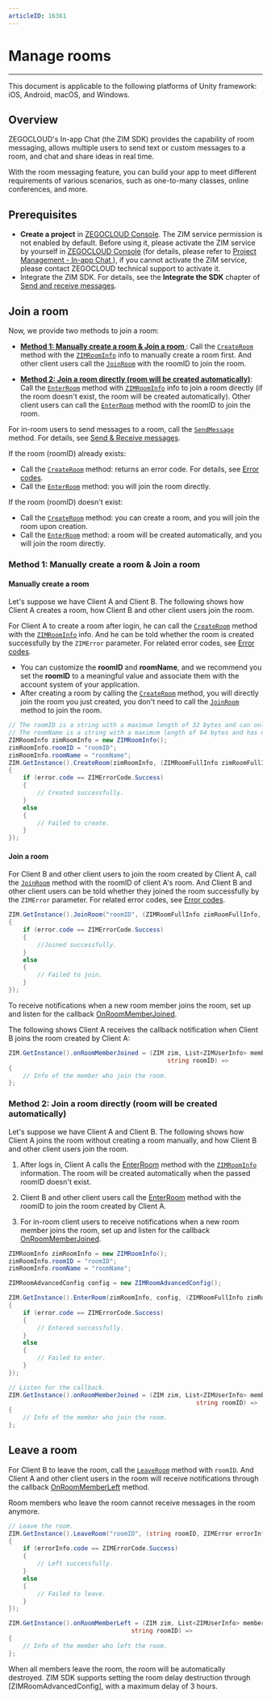 ```yaml
---
articleID: 16361
---
```



# Manage rooms

- - -


<Note title="Note">

This document is applicable to the following platforms of Unity framework: iOS, Android, macOS, and Windows.
</Note>

## Overview

ZEGOCLOUD's In-app Chat (the ZIM SDK) provides the capability of room messaging, allows multiple users to send text or custom messages to a room, and chat and share ideas in real time.

With the room messaging feature, you can build your app to meet different requirements of various scenarios, such as one-to-many classes, online conferences, and more. 


## Prerequisites 

- **Create a project** in [ZEGOCLOUD Console](https://console.zegocloud.com). The ZIM service permission is not enabled by default. Before using it, please activate the ZIM service by yourself in [ZEGOCLOUD Console](https://console.zegocloud.com) (for details, please refer to [Project Management - In-app Chat ](#15174)), if you cannot activate the ZIM service, please contact ZEGOCLOUD technical support to activate it.
- Integrate the ZIM SDK. For details, see the **Integrate the SDK** chapter of [Send and receive messages](!Implementation_of_sending_and_receiving).


## Join a room 

Now, we provide two methods to join a room:

- <b>[Method 1: Manually create a room & Join a room ](!Room_Management#2_1)</b>: Call the [`CreateRoom`](@CreateRoom) method with the [`ZIMRoomInfo`](@-ZIMRoomInfo) info to manually create a room first. And other client users call the [`JoinRoom`](@JoinRoom) with the roomID to join the room.


- <b>[Method 2: Join a room directly (room will be created automatically)](!Room_Management#2_2)</b>: Call the [`EnterRoom`](@EnterRoom) method with [`ZIMRoomInfo`](@-ZIMRoomInfo) info to join a room directly (if the room doesn't exist, the room will be created automatically). Other client users can call the [`EnterRoom`](@EnterRoom) method with the roomID to join the room.

For in-room users to send messages to a room, call the [`SendMessage`](@SendMessage) method. For details, see [Send & Receive messages](!sendMessages#6).


<Note title="Note">

If the room (roomID) already exists:

- Call the [`CreateRoom`](@CreateRoom) method: returns an error code. For details, see [Error codes](!Error_Codes#6).
- Call the [`EnterRoom`](@EnterRoom) method: you will join the room directly. 

If the room (roomID) doesn't exist:

- Call the [`CreateRoom`](@CreateRoom) method: you can create a room, and you will join the room upon creation. 
- Call the [`EnterRoom`](@EnterRoom) method: a room will be created automatically, and you will join the room directly. 
</Note>


### Method 1: Manually create a room & Join a room 

#### Manually create a room

Let's suppose we have Client A and Client B. The following shows how Client A creates a room, how Client B and other client users join the room. 

For Client A to create a room after login, he can call the [`CreateRoom`](@CreateRoom) method with the [`ZIMRoomInfo`](@-ZIMRoomInfo) info. And he can be told whether the room is created successfully by the `ZIMError` parameter. For related error codes, see [Error codes](!Error_Codes).



<Warning title="Warning">

- You can customize the **roomID** and **roomName**, and we recommend you set the **roomID** to a meaningful value and associate them with the account system of your application.
- After creating a room by calling the [`CreateRoom`](@CreateRoom) method, you will directly join the room you just created, you don't need to call the [`JoinRoom`](@JoinRoom) method to join the room.
</Warning>


```c#
// The roomID is a string with a maximum length of 32 bytes and can only contain numbers, English characters, and these special characters: '!', '#', '$', '%', '&', '(', ')', '+', '-', ':', ';', '<', '=', '.', '>', '?', '[', ']', '^', '_', '{', '}', '|', '~'.
// The roomName is a string with a maximum length of 64 bytes and has no special character restrictions.
ZIMRoomInfo zimRoomInfo = new ZIMRoomInfo();
zimRoomInfo.roomID = "roomID";
zimRoomInfo.roomName = "roomName";
ZIM.GetInstance().CreateRoom(zimRoomInfo, (ZIMRoomFullInfo zimRoomFullInfo, ZIMError error) =>
{
    if (error.code == ZIMErrorCode.Success)
    {
        // Created successfully.          
    }
    else
    {
        // Failed to create.            
    }
});
```

#### Join a room 

For Client B and other client users to join the room created by Client A, call the [`JoinRoom`](@JoinRoom) method with the roomID of client A's room. And Client B and other client users can be told whether they joined the room successfully by the `ZIMError` parameter. For related error codes, see [Error codes](!Error_Codes).


```C#
ZIM.GetInstance().JoinRoom("roomID", (ZIMRoomFullInfo zimRoomFullInfo, ZIMError error) =>
{
    if (error.code == ZIMErrorCode.Success)
    {
        //Joined successfully.
    }
    else
    {
        // Failed to join.
    }
});
```

To receive notifications when a new room member joins the room, set up and listen for the callback [OnRoomMemberJoined](@OnRoomMemberJoined). 

The following shows Client A receives the callback notification when Client B joins the room created by Client A:


```c#
ZIM.GetInstance().onRoomMemberJoined = (ZIM zim, List<ZIMUserInfo> memberList,
                                            string roomID) =>
{
    // Info of the member who join the room.
};
```


### Method 2: Join a room directly (room will be created automatically)

Let's suppose we have Client A and Client B. The following shows how Client A joins the room without creating a room manually, and how Client B and other client users join the room.

1. After logs in, Client A calls the [EnterRoom](@EnterRoom) method with the [`ZIMRoomInfo`](@-ZIMRoomInfo) information. The room will be created automatically when the passed roomID doesn't exist.

2. Client B and other client users call the [EnterRoom](@EnterRoom) method with the roomID to join the room created by Client A. 

3. For in-room client users to receive notifications when a new room member joins the room, set up and listen for the callback [OnRoomMemberJoined](@OnRoomMemberJoined).



```C#
ZIMRoomInfo zimRoomInfo = new ZIMRoomInfo();
zimRoomInfo.roomID = "roomID";
zimRoomInfo.roomName = "roomName";

ZIMRoomAdvancedConfig config = new ZIMRoomAdvancedConfig();

ZIM.GetInstance().EnterRoom(zimRoomInfo, config, (ZIMRoomFullInfo zimRoomFullInfo, ZIMError error) =>
{
    if (error.code == ZIMErrorCode.Success)
    {
        // Entered successfully.           
    }
    else
    {
        // Failed to enter.           
    }
});
```

```c#
// Listen for the callback. 
ZIM.GetInstance().onRoomMemberJoined = (ZIM zim, List<ZIMUserInfo> memberList,
                                                    string roomID) =>
{
    // Info of the member who join the room.
};
```


## Leave a room 


For Client B to leave the room, call the [`LeaveRoom`](@LeaveRoom) method with `roomID`.
And Client A and other client users in the room will receive notifications through the callback [OnRoomMemberLeft](@OnRoomMemberLeft) method. 

Room members who leave the room cannot receive messages in the room anymore.



```c#
// Leave the room.
ZIM.GetInstance().LeaveRoom("roomID", (string roomID, ZIMError errorInfo) =>
{
    if (errorInfo.code == ZIMErrorCode.Success)
    {
        // Left successfully.
    }
    else
    {
        // Failed to leave.
    }
});
```

```c#
ZIM.GetInstance().onRoomMemberLeft = (ZIM zim, List<ZIMUserInfo> memberList,
                                  string roomID) =>
{
    // Info of the member who left the room.
};
```

<Note title="Note">

When all members leave the room, the room will be automatically destroyed. ZIM SDK supports setting the room delay destruction through [ZIMRoomAdvancedConfig], with a maximum delay of 3 hours.

</Note>
